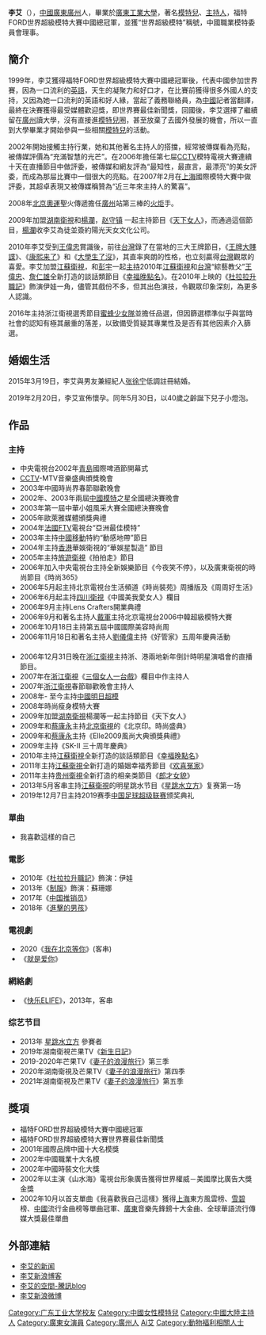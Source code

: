 {{BLP unsourced}}
{{Infobox model
| 姓名     = 李艾
| 類型     = 模特兒
| 圖片     = 
| 圖片尺寸 = 
| 圖片簡介 = 
| 原名     = 李艾
| 外文名   = 
| 外文     = 
| 羅馬拼音 = 
| 英文名   = 
| 綽號     = 四丢比、艾姐、小艾、李小艾
| 其他藝名 = 
| 國籍     = {{PRC}}
| 民族     = 汉族
| 语言     = [[中文|中文]]、[[粤语|粤语]]、[[英文|英文]]
| 籍貫     = 
| 出生日期 = {{Birth_date_and_age|1979|1|4}}
| 出生地點 = {{CHN-1949}}[[广东省|广东省]][[广州市|广州市]]
| 配偶 = {{marriage|[[张徐宁|张徐宁]]|2015}}
| 儿女 = 儿子：小灯泡<br>{{birth date and age|2019|5|30}}
| 職業     = [[模特兒|模特兒]]、[[主持人|主持人]]、[[演員|演員]]
| 語言     = [[粵語|粵語]]、[[普通話|普通話]]、[[英語|英語]]
| 三圍     = 86-60-88 (EU)
| height = {{height|m=1.78}}
| weight = {{weight|pounds=118|abbr=yes}}
| 教育程度 = 大學學士
| 宗教信仰 = 
| 出身地   = 
| 出道日期 = 
| 代表作   = 
| 活躍年代 = 
| 經紀公司 = 
| 網站     =
| 獎項     = 
}}
'''李艾'''（{{bd|1979年|1月4日|catIdx=L李}}），[[中國|中國]][[廣東|廣東]][[廣州|廣州]]人，畢業於[[廣東工業大學|廣東工業大學]]，著名[[模特兒|模特兒]]、[[主持人|主持人]]，福特FORD世界超級模特大賽中國總冠軍，並獲“世界超級模特”稱號，中國職業模特委員會理事。

==簡介==
1999年，李艾獲得福特FORD世界超級模特大賽中國總冠軍後，代表中國參加世界賽，因為一口流利的[[英語|英語]]，天生的凝聚力和好口才，在比賽前獲得很多外國人的支持，又因為她一口流利的英語和好人緣，當起了義務聯絡員，為[[中國|中國]]記者當翻譯，最終在決賽獲得最受媒體歡迎獎，即世界賽最佳新聞獎，回國後，李艾選擇了繼續留在[[廣州|廣州]]讀大學，沒有直接進[[模特兒|模特兒]]圈，甚至放棄了去國外發展的機會，所以一直到大學畢業才開始參與一些相關[[模特兒|模特兒]]的活動。

2002年開始接觸主持行業，她和其他著名主持人的搭擋，經常被傳媒看為亮點，被傳媒評價為“充滿智慧的光芒”。在2006年擔任第七屇[[中国中央电视台|CCTV]]模特電視大賽連續十天在直播節目中做評委，被傳媒和網友評為“最知性，最直言，最漂亮”的美女評委，而成為那屇比賽中一個很大的亮點。在2007年2月在[[上海|上海]]國際模特大賽中做評委，其超卓表現又被傳媒稱贊為“近三年來主持人的驚喜”。

2008年[[北京|北京]][[奧運|奧運]]聖火傳遞擔任[[廣州|廣州]]站第三棒的[[火炬|火炬]]手。

2009年加盟[[湖南衛視|湖南衛視]]和[[楊瀾|楊瀾]]，[[赵守镇|赵守镇]] 一起主持節目《[[天下女人|天下女人]]》，而通過這個節目，[[楊瀾|楊瀾]]收李艾為徒並簽約陽光天女文化公司。

2010年李艾受到[[王偉忠|王偉忠]]賞識後，前往[[台灣|台灣]]錄了在當地的三大王牌節目，《[[王牌大賤諜|王牌大賤諜]]》、《[[康熙来了|康熙来了]]》和《[[大學生了沒|大學生了沒]]》，其直率爽朗的性格，也立刻贏得[[台灣|台灣]]觀眾的喜愛。李艾加盟[[江蘇衛視|江蘇衛視]]，和[[彭宇|彭宇]]一起[[主持|主持]]2010年[[江蘇衛視|江蘇衛視]]和[[台灣|台灣]]“綜藝教父”[[王偉忠|王偉忠]]、[[詹仁雄|詹仁雄]]全新打造的談話類節目《[[幸福晚點名|幸福晚點名]]》。在2010年上映的《[[杜拉拉升職記|杜拉拉升職記]]》飾演伊娃一角，儘管其戲份不多，但其出色演技，令觀眾印象深刻，為更多人認識。

2016年主持浙江衛視選秀節目[[蜜蜂少女隊|蜜蜂少女隊]]並擔任品選，但因篩選標準似乎與當時社會的認知有極其嚴重的落差，以致備受質疑其專業性及是否有其他因素介入篩選。

== 婚姻生活 ==
2015年3月19日，李艾與男友兼經紀人[[张徐宁|张徐宁]]低調註冊結婚。

2019年2月20日，李艾宣佈懷孕。同年5月30日，以40歲之齡誕下兒子小燈泡。

==作品==
===主持===
*中央電視台2002年[[青島|青島]]國際啤酒節開幕式 　　
*[[中国中央电视台|CCTV]]-MTV音樂盛典頒獎晚會　
*2003年中國時尚界春節聯歡晚會　
*2002年、2003年兩屆[[中國|中國]][[模特|模特]]之星全國總決賽晚會　　
*2003年第一屆中華小姐風采大賽全國總決賽晚會　　
*2005年歐萊雅媒體頒獎典禮　
*2004年[[法國|法國]]FTV電視台“亞洲最佳模特” 　　　　
*2003年主持[[中國移動|中國移動]]特約“動感地帶”節目
*2004年主持[[香港|香港]]華娛衛視的“華娛星製造” 節目
*2005年主持[[旅遊衛視|旅遊衛視]]《拍拍走》節目　
*2006年加入中央電視台主持全新娛樂節目《今夜笑不停》，以及廣東衛視的時尚節目《時尚365》　
*2006年5月起主持北京電視台生活頻道《時尚裝苑》周播版及《周周好生活》　　
*2006年6月起主持[[四川衛視|四川衛視]]《中國美我愛女人》欄目　
*2006年9月主持Lens Crafters開業典禮　　
*2006年9月和著名主持人[[戴軍|戴軍]]主持北京電視台2006中韓超級模特大賽 　　　
*2006年10月18日主持第五屆中國國際美容時尚周 　　
*2006年11月18日和著名主持人[[劉儀偉|劉儀偉]]主持《好管家》五周年慶典活動 　　 　　
*2006年12月31日晚在[[浙江衛視|浙江衛視]]主持浙、港兩地新年倒計時明星演唱會的直播節目。　　　
*2007年在[[浙江衛視|浙江衛視]]《[[三個女人一台戲|三個女人一台戲]]》欄目中作主持人　　
*2007年[[浙江衛視|浙江衛視]]春節聯歡晚會主持人
*2008年- 至今主持[[中國明日超模|中國明日超模]]
*2008年時尚瘦身模特大賽 　　 　　　
*2009年加盟[[湖南衛視|湖南衛視]]楊瀾等一起主持節目《天下女人》 　　
*2009年和[[蔡康永|蔡康永]]主持[[北京衛視|北京衛視]]的《北京印。時尚盛典》
*2009年和[[蔡康永|蔡康永]]主持《Elle2009風尚大典頒獎典禮》
*2009年主持《SK-II 三十周年慶典》
*2010年主持[[江蘇衛視|江蘇衛視]]全新打造的談話類節目《[[幸福晚點名|幸福晚點名]]》
*2011年主持[[江蘇衛視|江蘇衛視]]全新打造的婚姻幸福秀節目《[[欢喜冤家|欢喜冤家]]》
*2011年主持[[贵州衛視|贵州衛視]]全新打造的相亲类節目《[[郎才女貌|郎才女貌]]》
*2013年5月客串主持[[江蘇衛視|江蘇衛視]]的明星跳水节目《[[星跳水立方|星跳水立方]]》复赛第一场
*2019年12月7日主持2019赛季[[中国足球超级联赛|中国足球超级联赛]]颁奖典礼

===單曲===
*我喜歡這樣的自己

===電影===
*2010年《[[杜拉拉升職記_(電影)|杜拉拉升職記]]》飾演：伊娃
*2013年《[[制服_(电影)|制服]]》飾演：蘇珊娜
*2017年《[[中国推销员|中国推销员]]》
*2018年《[[進擊的男孩|進擊的男孩]]》

===電視劇===
*2020《[[我在北京等你|我在北京等你]]》(客串)
*《[[就是爱你|就是爱你]]》

===網絡劇===
*《[[快乐ELIFE|快乐ELIFE]]》，2013年，客串
===综艺节目===
*2013年 [[星跳水立方|星跳水立方]] 參賽者
*2019年湖南衛視芒果TV《[[新生日記|新生日記]]》
*2019-2020年芒果TV《[[妻子的浪漫旅行|妻子的浪漫旅行]]》第三季
*2020年湖南衛視及芒果TV《[[妻子的浪漫旅行|妻子的浪漫旅行]]》第四季
*2021年湖南衛視及芒果TV《[[妻子的浪漫旅行|妻子的浪漫旅行]]》第五季

==獎項==
*福特FORD世界超級模特大賽中國總冠軍
*福特FORD世界超級模特大賽世界賽最佳新聞獎
*2001年國際品牌中國十大名模獎
*2002年中國職業十大名模
*2002年中國時裝文化大獎
*2002年以主演《山水海》電視台形象廣告獲得世界權威－美國摩比廣告大獎金獎
*2002年10月以首支單曲《我喜歡我自己這樣》獲得[[上海|上海]]東方風雲榜、[[雪碧|雪碧]]榜、[[中國|中國]]流行金曲榜等單曲冠軍、[[廣東|廣東]]音樂先鋒鎊十大金曲、全球華語流行傳媒大獎最佳單曲

==外部連結==
*[http://www.cuonews.com/search.html?q=%E6%9D%8E%E8%89%BE 李艾的新闻]{{Dead link|date=2018年6月 |bot=InternetArchiveBot |fix-attempted=no }}
*[http://blog.sina.com.cn/liai 李艾新浪博客] {{Wayback|url=http://blog.sina.com.cn/liai |date=20200805233024 }}
*[http://user.qzone.qq.com/622005369 李艾的空間-騰訊blog] {{Wayback|url=http://user.qzone.qq.com/622005369 |date=20190616084058 }}
*[http://weibo.com/liai 李艾新浪微博] {{Wayback|url=http://weibo.com/liai |date=20180921191029 }}

{{China's Next Top Model}}

{{DEFAULTSORT:Li李}}
[[Category:广东工业大学校友|Category:广东工业大学校友]]
[[Category:中國女性模特兒|Category:中國女性模特兒]]
[[Category:中國大陸主持人|Category:中國大陸主持人]]
[[Category:廣東女演員|Category:廣東女演員]]
[[Category:廣州人|Category:廣州人]]
[[Category:李姓|Ai艾]]
[[Category:動物福利相關人士|Category:動物福利相關人士]]